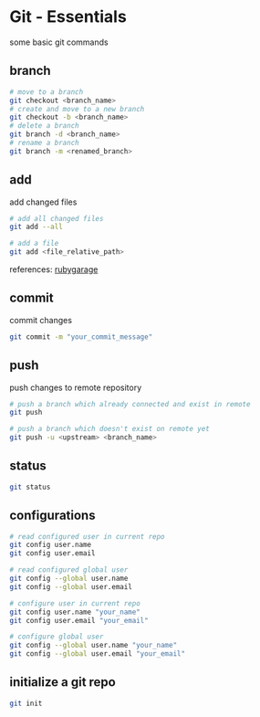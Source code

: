 # Git - Essentials

some basic git commands

## branch

```bash
# move to a branch
git checkout <branch_name>
# create and move to a new branch
git checkout -b <branch_name>
# delete a branch
git branch -d <branch_name>
# rename a branch
git branch -m <renamed_branch>
```

## add

add changed files

```bash
# add all changed files
git add --all

# add a file
git add <file_relative_path>
```

references: [rubygarage](https://rubygarage.org/blog/most-basic-git-commands-with-examples)

## commit

commit changes

```bash
git commit -m "your_commit_message"
```

## push

push changes to remote repository

```bash
# push a branch which already connected and exist in remote
git push

# push a branch which doesn't exist on remote yet
git push -u <upstream> <branch_name>
```

## status

```bash
git status
```

## configurations

```bash
# read configured user in current repo
git config user.name
git config user.email

# read configured global user
git config --global user.name
git config --global user.email

# configure user in current repo
git config user.name "your_name"
git config user.email "your_email"

# configure global user
git config --global user.name "your_name"
git config --global user.email "your_email"
```

## initialize a git repo

```bash
git init
```
